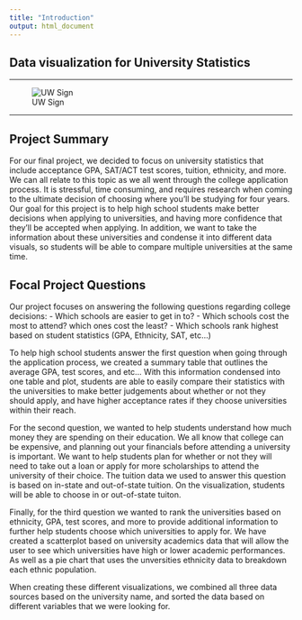 ```yaml
---
title: "Introduction"
output: html_document
---
```


## Data visualization for University Statistics

***

![UW Sign](https://s3-us-west-2.amazonaws.com/uw-s3-cdn/wp-content/uploads/sites/6/2018/10/24080351/Bronze-W-autumn.jpg)

***

## Project Summary
For our final project, we decided to focus on university statistics that include acceptance GPA, SAT/ACT test scores, tuition, ethnicity, and more. We can all relate to this topic as we all went through the college application process. It is stressful, time consuming, and requires research when coming to the ultimate decision of choosing where you'll be studying for four years. Our goal for this project is to help high school students make better decisions when applying to universities, and having more confidence that they'll be accepted when applying. In addition, we want to take the information about these universities and condense it into different data visuals, so students will be able to compare multiple universities at the same time.

## Focal Project Questions
Our project focuses on answering the following questions regarding college decisions:
  - Which schools are easier to get in to?
  - Which schools cost the most to attend? which ones cost the least?
  - Which schools rank highest based on student statistics (GPA, Ethnicity, SAT, etc...)
  
To help high school students answer the first question when going through the application process, we created a summary table that outlines the average GPA, test scores, and etc... With this information condensed into one table and plot, students are able to easily compare their statistics with the universities to make better judgements about whether or not they should apply, and have higher acceptance rates if they choose universities within their reach.

For the second question, we wanted to help students understand how much money they are spending on their education. We all know that college can be expensive, and planning out your financials before attending a university is important. We want to help students plan for whether or not they will need to take out a loan or apply for more scholarships to attend the university of their choice. The tuition data we used to answer this question is based on in-state and out-of-state tuition. On the visualization, students will be able to choose in or out-of-state tuiton.

Finally, for the third question we wanted to rank the universities based on ethnicity, GPA, test scores, and more to provide additional information to further help students choose which universities to apply for. We have created a scatterplot based on university academics data that will allow the user to see which universities have high or lower academic performances. As well as a pie chart that uses the unversities ethnicity data to breakdown each ethnic population.

When creating these different visualizations, we combined all three data sources based on the university name, and sorted the data based on different variables that we were looking for.